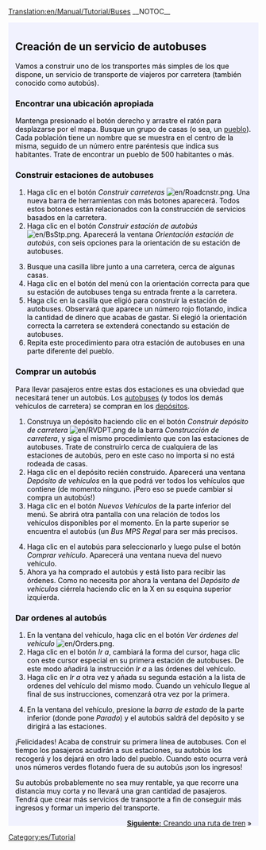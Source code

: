 [[Translation:en/Manual/Tutorial/Buses]]
__NOTOC__
{{en/Tabs|5|2
|Tutorial/Es|1. Inicio<!--
-->|Tutorial/Autobuses/Es|2. Autobuses<!--
-->|Tutorial/Trenes/Es|3. Trenes<!--
-->|Tutorial/Aviones/Es|4. Aviones<!--
-->|Tutorial/Fin/Es|5. Final}}
<div style="padding:.5em 1em 1em 1em; border-top:none; background-color:#f1f2fe; color:#000;">
{{es/Tutorial}}
==Creación de un servicio de autobuses==
Vamos a construir uno de los transportes más simples de los que dispone, un servicio de transporte de viajeros por carretera (también conocido como autobús).

===Encontrar una ubicación apropiada===
Mantenga presionado el botón derecho y arrastre el ratón para desplazarse por el mapa. Busque un grupo de casas (o sea, un [[es/Manual/Pueblo|pueblo]]). Cada población tiene un nombre que se muestra en el centro de la misma, seguido de un número entre paréntesis que indica sus habitantes. Trate de encontrar un pueblo de 500 habitantes o más.
{{en/Phototable|[[File:es/tutorial bus 1.png|400px]]|Un pueblo.|none}}

===Construir estaciones de autobuses===
#Haga clic en el botón ''Construir carreteras'' [[File:en/Roadcnstr.png]]. Una nueva barra de herramientas con más botones aparecerá. Todos estos botones están relacionados con la construcción de servicios basados en la carretera.
#Haga clic en el botón ''Construir estación de autobús'' [[File:en/BsStp.png]]. Aparecerá la ventana ''Orientación estación de autobús'', con seis opciones para la orientación de su estación de autobuses.
{{en/Phototable|[[File:es/tutorial bus 2.png]]|Elija una orientación y una ubicación.|none|6=:}}
<ol start="3">
<li>Busque una casilla libre junto a una carretera, cerca de algunas casas.
<li>Haga clic en el botón del menú con la orientación correcta para que su estación de autobuses tenga su entrada frente a la carretera.
<li>Haga clic en la casilla que eligió para construir la estación de autobuses. Observará que aparece un número rojo flotando, indica la cantidad de dinero que acabas de gastar. Si elegió la orientación correcta la carretera se extenderá conectando su estación de autobuses.
<li>Repita este procedimiento para otra estación de autobuses en una parte diferente del pueblo.
</ol>
{{en/Phototable|[[File:es/tutorial bus 4.png|400px]]|Después de construir las dos estaciones de autobuses.|none|6=:}}

===Comprar un autobús===
Para llevar pasajeros entre estas dos estaciones es una obviedad que necesitará tener un autobús. Los [[es/Manual/Autobuses|autobuses]] (y todos los demás vehículos de carretera) se compran en los [[es/Depósitos de carretera|depósitos]].
#Construya un depósito haciendo clic en el botón ''Construir depósito de carretera'' [[File:en/RVDPT.png]] de la barra ''Construcción de carretera'', y siga el mismo procedimiento que con las estaciones de autobuses. Trate de construirlo cerca de cualquiera de las estaciones de autobús, pero en este caso no importa si no está rodeada de casas.
#Haga clic en el depósito recién construido. Aparecerá una ventana ''Depósito de vehículos'' en la que podrá ver todos los vehículos que contiene (de momento ninguno. ¡Pero eso se puede cambiar si compra un autobús!)
#Haga clic en el botón ''Nuevos Vehículos'' de la parte inferior del menú. Se abrirá otra pantalla con una relación de todos los vehículos disponibles por el momento. En la parte superior se encuentra el autobús (un ''Bus MPS Regal'' para ser más precisos.
{{en/Phototable|[[File:es/tutorial bus 5.png]]|En el interior del depósito...|none|6=:}}
<ol start="4">
<li>Haga clic en el autobús para seleccionarlo y luego pulse el botón ''Comprar vehículo''. Aparecerá una ventana nueva del nuevo vehículo.
<li>Ahora ya ha comprado el autobús y está listo para recibir las órdenes. Como no necesita por ahora la ventana del ''Depósito de vehículos'' ciérrela haciendo clic en la X en su esquina superior izquierda.
</ol>
===Dar ordenes al autobús===
#En la ventana del vehículo, haga clic en el botón ''Ver órdenes del vehículo'' [[File:en/Orders.png]].
#Haga clic en el botón ''Ir a'', cambiará la forma del cursor, haga clic con este cursor especial en su primera estación de autobuses. De este modo añadirá la instrucción ''Ir a <nombre de la estación>'' a las órdenes del vehículo.
#Haga clic en ''Ir a'' otra vez y añada su segunda estación a la lista de ordenes del vehículo del mismo modo. Cuando un vehículo llegue al final de sus instrucciones, comenzará otra vez por la primera.
{{en/Phototable|[[File:es/tutorial bus 6.png]]|Dando órdenes.|none|6=:}}
<ol start="4">
<li>En la ventana del vehículo, presione la ''barra de estado'' de la parte inferior (donde pone ''Parado'') y el autobús saldrá del depósito y se dirigirá a las estaciones.
</ol>
{{en/Phototable|[[File:es/Tutorial bus 7.png]]|Su primer autobús está a punto de llegar a la estación.|none|6=:}}
¡Felicidades! Acaba de construir su primera línea de autobuses. Con el tiempo los pasajeros acudirán a sus estaciones, su autobús los recogerá y los dejará en otro lado del pueblo. Cuando esto ocurra verá unos números verdes flotando fuera de su autobús ¡son los ingresos!

Su autobús probablemente no sea muy rentable, ya que recorre una distancia muy corta y no llevará una gran cantidad de pasajeros. Tendrá que crear más servicios de transporte a fin de conseguir más ingresos y formar un imperio del transporte.

<span style="float: right">[[es/Manual/Tutorial/Trenes|'''Siguiente:''' Creando una ruta de tren]] &raquo;</span>
</div>
[[Category:es/Tutorial]]